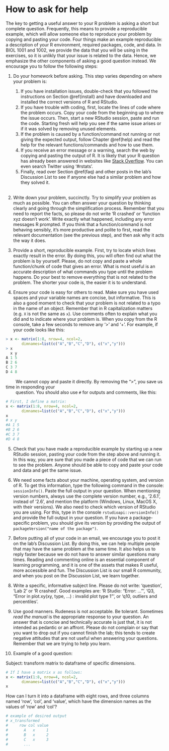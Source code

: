 # How to ask for help {#howtoask}

The key to getting a useful answer to your R problem is asking a short but complete question. Frequently, this means to provide a reproducible example, which will allow someone else to reproduce your problem by copying and pasting your code. Four things make an example reproducible: a description of your R environment, required packages, code, and data. In BIOL 1001 and 1002, we provide the data that you will be using in the exercises, so it is unlikly that your issue is related to the data. Hence, we emphasize the other components of asking a good question instead. We encourage you to follow the following steps:

1. Do your homework before asking. This step varies depending on where your problem is: 
    1. If you have installation issues, double-check that you followed the instructions on Section \@ref(install) and have downloaded and installed the correct versions of R and RStudio. 
    1. If you have trouble with coding, first, locate the lines of code where the problem occurs. Copy your code from the beginning up to where the issue occurs. Then, start a new RStudio session, paste and run the code. Starting fresh will help you see if the same issue arises or if it was solved by removing unused elements. 
    1. If the problem is caused by a function/command not running or not giving the expected output, follow Chapter \@ref(help) and read the help for the relevant functions/commands and how to use them. 
    1. If you receive an error message or a warning, search the web by copying and pasting the output of R. It is likely that your R question has already been answered in websites like [Stack Overflow](https://stackoverflow.com/). You can even search Twitter using '#rstats'.
    1. Finally, read over Section \@ref(faq) and other posts in the lab's Discussion List to see if anyone else had a similar problem and how they solved it.  
  <br/>
  
1. Write down your problem, succinctly. Try to simplify your problem as much as possible. You can often answer your question by thinking clearly and going through the simplification process. Remember that you need to report the facts, so please do not write 'R crashed' or 'function xyz doesn't work'. Write exactly what happened, including any error messages R prompted. If you think that a function/command is not behaving sensibly, it's more productive and polite to first, read the relevant documentation (see the previous step), and then ask why it acts the way it does.

1. Provide a short, reproducible example. First, try to locate which lines exactly result in the error. By doing this, you will often find out what the problem is by yourself. Please, do not copy and paste a whole function/chunk of code that gives an error. What is most useful is an accurate description of what commands you type until the problem happens. Do your best to remove everything that is not related to the problem. The shorter your code is, the easier it is to understand.

1. Ensure your code is easy for others to read. Make sure you have used spaces and your variable names are concise, but informative. This is also a good moment to check that your problem is not related to a typo in the name of an object. Remember that in R capitalization matters (e.g. `X` is not the same as `x`). Use comments often to explain what you did and to indicate where your problem is. When you copy from the R console, take a few seconds to remove any '>' and '+'. For example, if your code looks like this:

```r
> x <- matrix(1:8, nrow=4, ncol=2,
       dimnames=list(c("A","B","C","D"), c("x","y")))
> x
  x y
A 1 5
B 2 6
C 3 7
D 4 8
```

|         We cannot copy and paste it directly. By removing the “>”, you save us time in responding your 
|         question. You should also use `#` for outputs and comments, like this:

```r
# First, I define a matrix:
x <- matrix(1:8, nrow=4, ncol=2,
       dimnames=list(c("A","B","C","D"), c("x","y")))
x
# x y
#A 1 5
#B 2 6
#C 3 7
#D 4 8
```


5. Check that you have made a reproducible example by starting up a new RStudio session, pasting your code from the step above and running it. In this way, you are sure that you made a piece of code that we can run to see the problem. Anyone should be able to copy and paste your code and data and get the same issue.

6. We need some facts about your machine, operating system, and version of R. To get this information, type the following command in the console: `sessionInfo()`. Paste the full output in your question. When mentioning version numbers, always use the complete version number, e.g., '2.6.1', instead of '2.6', and mention the platform (Windows, Linux, MacOS X, with their versions). We also need to check which version of RStudio you are using. For this, type in the console `rstudioapi::versionInfo()` and provide the full output in your question. If you have a package-specific problem, you should give its version by providing the output of `packageVersion("name of the package")`.

7. Before putting all of your code in an email, we encourage you to post it on the lab's Discussion List. By doing this, we can help multiple people that may have the same problem at the same time. It also helps us to reply faster because we do not have to answer similar questions many times. Reading and commenting online is an essential component of learning programming, and it is one of the assets that makes R useful, more accessible and fun. The Discussion List is our small R community, and when you post on the Discussion List, we learn together.

8. Write a specific, informative subject line. Please do not write: 'question', 'Lab 2' or 'R crashed'. Good examples are: 'R Studio: "Error: …"', 'Q3, "Error in plot.xy(xy, type, ...) : invalid plot type 1"', or 'q10, outliers and percentiles'. 

9. Use good manners. Rudeness is not acceptable. Be tolerant. Sometimes *read the manual* is the appropriate response to your question. An answer that is concise and technically accurate is just that, it is not intended as pedantic or an affront. Please do not complain or say that you want to drop out if you cannot finish the lab; this tends to create negative attitudes that are not useful when answering your questions. Remember that we are trying to help you learn. 

10. Example of a good question:

Subject: transform matrix to dataframe of specific dimensions.

```r
# If I have a matrix x as follows:
x <- matrix(1:8, nrow=4, ncol=2,
       dimnames=list(c("A","B","C","D"), c("x","y")))
x
```
How can I turn it into a dataframe with eight rows, and three
  columns named 'row', 'col', and 'value', which have the
  dimension names as the values of 'row' and 'col'? 
```r
# example of desired output
# x_transformed
#     row col value 
#       A   x     1
#       B   x     2
#       C   x     3
#       ...
```

